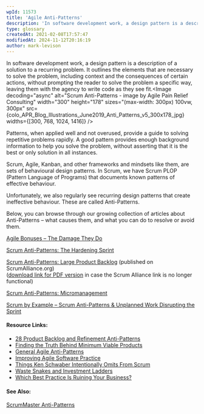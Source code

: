 ```yaml
---
wpId: 11573
title: 'Agile Anti-Patterns'
description: 'In software development work, a design pattern is a description of a solution to a recurring problem. It outlines the elements that are necessary to solve the problem, including context and the consequences of certain actions, without prompting the reader to solve the problem a specific way, leaving them with the agency to write code ...'
type: glossary
createdAt: 2021-02-08T17:57:47
modifiedAt: 2024-11-12T20:16:19
author: mark-levison
---
```





In software development work, a design pattern is a description of a solution to a recurring problem. It outlines the elements that are necessary to solve the problem, including context and the consequences of certain actions, without prompting the reader to solve the problem a specific way, leaving them with the agency to write code as they see fit.<Image decoding="async" alt="Scrum Anti-Patterns - image by Agile Pain Relief Consulting" width="300" height="178" sizes="(max-width: 300px) 100vw, 300px" src={colo_APR_Blog_Illustrations_June2019_Anti_Patterns_v5_300x178_jpg} widths={[300, 768, 1024, 1416]} />

Patterns, when applied well and not overused, provide a guide to solving repetitive problems rapidly. A good pattern provides enough background information to help you solve the problem, without asserting that it is the best or only solution in all instances.

Scrum, Agile, Kanban, and other frameworks and mindsets like them, are sets of behavioural design patterns. In Scrum, we have Scrum PLOP (Pattern Language of Programs) that documents known patterns of effective behaviour.

Unfortunately, we also regularly see recurring design patterns that create ineffective behaviour. These are called Anti-Patterns.

Below, you can browse through our growing collection of articles about Anti-Patterns – what causes them, and what you can do to resolve or avoid them.

[Agile Bonuses – The Damage They Do](/blog/agile-bonuses-the-damage-they-do.html)

[Scrum Anti-Patterns: The Hardening Sprint](/blog/antipattern-hardening-sprint.html)

[Scrum Anti-Patterns: Large Product Backlog](https://resources.scrumalliance.org/Article/scrum-anti-patterns-large-product-backlog) (published on ScrumAlliance.org)  
([download link for PDF version](https://www.dropbox.com/s/hnn9qte2efneyb8/Scrum%20AntiPatterns%20Large%20Product%20Backlog.pdf?dl=0) in case the Scrum Alliance link is no longer functional)

[Scrum Anti-Patterns: Micromanagement](/blog/scrum-anti-patterns-micromanagement.html)

[Scrum by Example – Scrum Anti-Patterns & Unplanned Work Disrupting the Sprint](/blog/scrum-by-example-scrum-anti-patterns-unplanned-work-disrupting-the-sprint.html)

#### Resource Links:

*   [28 Product Backlog and Refinement Anti-Patterns](https://age-of-product.com/28-product-backlog-anti-patterns/)
*   [Finding the Truth Behind Minimum Viable Products](https://www.infoq.com/articles/truth-minimum-viable-products/)
*   [General Agile Anti-Patterns](https://david-theil.medium.com/agile-anti-patterns-general-agile-anti-patterns-de178cac5a7)
*   [Improving Agile Software Practice](https://www.itu.dk/iris29/IRIS29/1-3.pdf)
*   [Things Ken Schwaber Intentionally Omits From Scrum](https://seattlescrum.com/things-ken-schwaber-intentionally-omits-from-scrum/)
*   [Waste Snakes and Investment Ladders](https://waynedgrant.wordpress.com/2013/05/10/waste-snakes-and-investment-ladders/)
*   [Which Best Practice Is Ruining Your Business?](https://hbr.org/2012/12/which-best-practice-is-ruining)

#### See Also:

[ScrumMaster Anti-Patterns](/glossary/scrummaster-anti-patterns)
